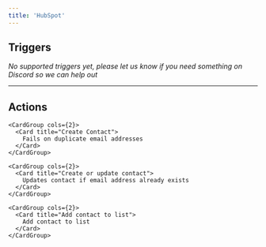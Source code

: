 ```yaml
---
title: 'HubSpot'
---
```


## Triggers

*No supported triggers yet, please let us know if you need something on Discord so we can help out* 


---

## Actions


    <CardGroup cols={2}>
      <Card title="Create Contact">
        Fails on duplicate email addresses
      </Card>
    </CardGroup>
    
    <CardGroup cols={2}>
      <Card title="Create or update contact">
        Updates contact if email address already exists
      </Card>
    </CardGroup>
    
    <CardGroup cols={2}>
      <Card title="Add contact to list">
        Add contact to list
      </Card>
    </CardGroup>
    
